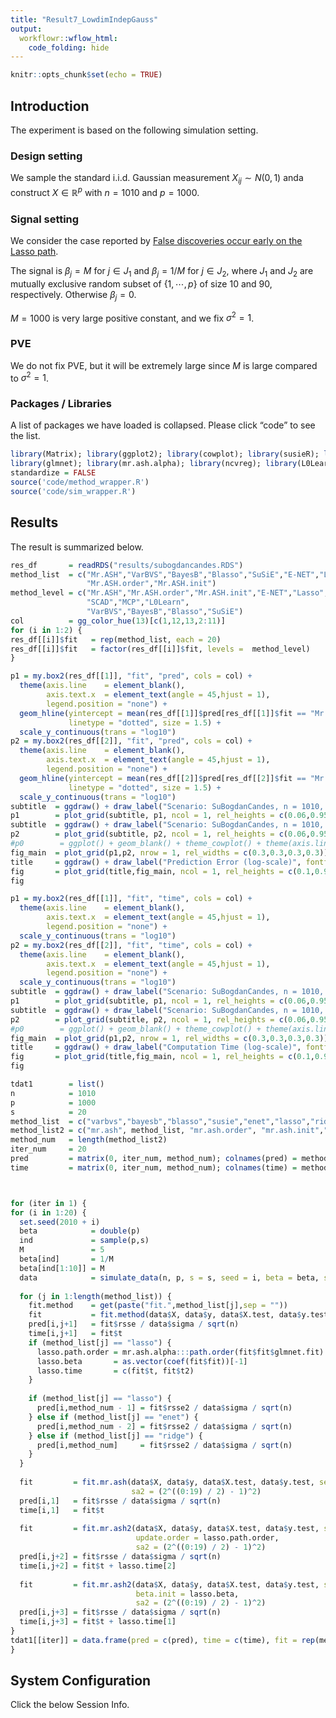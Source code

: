 ```yaml
---
title: "Result7_LowdimIndepGauss"
output:
  workflowr::wflow_html:
    code_folding: hide
---
```


```r
knitr::opts_chunk$set(echo = TRUE)
```

## Introduction

The experiment is based on the following simulation setting.

### Design setting

We sample the standard i.i.d. Gaussian measurement $X_{ij} \sim N(0,1)$ anda construct $X \in \mathbb{R}^p$ with $n = 1010$ and $p = 1000$.

### Signal setting

We consider the case reported by [False discoveries occur early on the Lasso path](https://projecteuclid.org/euclid.aos/1509436830).

The signal is $\beta_j = M$ for $j \in J_1$ and $\beta_j = 1/M$ for $j \in J_2$, where $J_1$ and $J_2$ are mutually exclusive random subset of $\{1,\cdots,p\}$ of size $10$ and $90$, respectively. Otherwise $\beta_j = 0$.

$M = 1000$ is very large positive constant, and we fix $\sigma^2 = 1$.

### PVE

We do not fix PVE, but it will be extremely large since $M$ is large compared to $\sigma^2 = 1$.

### Packages / Libraries

A list of packages we have loaded is collapsed. Please click "code" to see the list.

```r
library(Matrix); library(ggplot2); library(cowplot); library(susieR); library(BGLR);
library(glmnet); library(mr.ash.alpha); library(ncvreg); library(L0Learn); library(varbvs);
standardize = FALSE
source('code/method_wrapper.R')
source('code/sim_wrapper.R')
```

## Results

The result is summarized below.

```r
res_df       = readRDS("results/subogdancandes.RDS")
method_list  = c("Mr.ASH","VarBVS","BayesB","Blasso","SuSiE","E-NET","Lasso","Ridge","SCAD","MCP","L0Learn",
                 "Mr.ASH.order","Mr.ASH.init")
method_level = c("Mr.ASH","Mr.ASH.order","Mr.ASH.init","E-NET","Lasso","Ridge",
                 "SCAD","MCP","L0Learn",
                 "VarBVS","BayesB","Blasso","SuSiE")
col          = gg_color_hue(13)[c(1,12,13,2:11)]
for (i in 1:2) {
res_df[[i]]$fit   = rep(method_list, each = 20)
res_df[[i]]$fit   = factor(res_df[[i]]$fit, levels =  method_level)
}

p1 = my.box2(res_df[[1]], "fit", "pred", cols = col) +
  theme(axis.line    = element_blank(),
        axis.text.x  = element_text(angle = 45,hjust = 1),
        legend.position = "none") +
  geom_hline(yintercept = mean(res_df[[1]]$pred[res_df[[1]]$fit == "Mr.ASH"]), col = gg_color_hue(11)[1],
             linetype = "dotted", size = 1.5) +
  scale_y_continuous(trans = "log10")
p2 = my.box2(res_df[[2]], "fit", "pred", cols = col) +
  theme(axis.line    = element_blank(),
        axis.text.x  = element_text(angle = 45,hjust = 1),
        legend.position = "none") +
  geom_hline(yintercept = mean(res_df[[2]]$pred[res_df[[2]]$fit == "Mr.ASH"]), col = gg_color_hue(11)[1],
             linetype = "dotted", size = 1.5) +
  scale_y_continuous(trans = "log10")
subtitle  = ggdraw() + draw_label("Scenario: SuBogdanCandes, n = 1010, p = 1000, pve = 0.5", fontface  = 'bold', size = 18) 
p1        = plot_grid(subtitle, p1, ncol = 1, rel_heights = c(0.06,0.95))
subtitle  = ggdraw() + draw_label("Scenario: SuBogdanCandes, n = 1010, p = 1000, pve = 0.5", fontface  = 'bold', size = 18) 
p2        = plot_grid(subtitle, p2, ncol = 1, rel_heights = c(0.06,0.95))
#p0        = ggplot() + geom_blank() + theme_cowplot() + theme(axis.line = element_blank())
fig_main  = plot_grid(p1,p2, nrow = 1, rel_widths = c(0.3,0.3,0.3,0.3))
title     = ggdraw() + draw_label("Prediction Error (log-scale)", fontface = 'bold', size = 20) 
fig       = plot_grid(title,fig_main, ncol = 1, rel_heights = c(0.1,0.95))
fig
```

```r
p1 = my.box2(res_df[[1]], "fit", "time", cols = col) +
  theme(axis.line    = element_blank(),
        axis.text.x  = element_text(angle = 45,hjust = 1),
        legend.position = "none") +
  scale_y_continuous(trans = "log10")
p2 = my.box2(res_df[[2]], "fit", "time", cols = col) +
  theme(axis.line    = element_blank(),
        axis.text.x  = element_text(angle = 45,hjust = 1),
        legend.position = "none") +
  scale_y_continuous(trans = "log10")
subtitle  = ggdraw() + draw_label("Scenario: SuBogdanCandes, n = 1010, p = 1000, pve = 0.5", fontface  = 'bold', size = 18) 
p1        = plot_grid(subtitle, p1, ncol = 1, rel_heights = c(0.06,0.95))
subtitle  = ggdraw() + draw_label("Scenario: SuBogdanCandes, n = 1010, p = 1000, pve = 0.5", fontface  = 'bold', size = 18) 
p2        = plot_grid(subtitle, p2, ncol = 1, rel_heights = c(0.06,0.95))
#p0        = ggplot() + geom_blank() + theme_cowplot() + theme(axis.line = element_blank())
fig_main  = plot_grid(p1,p2, nrow = 1, rel_widths = c(0.3,0.3,0.3,0.3))
title     = ggdraw() + draw_label("Computation Time (log-scale)", fontface = 'bold', size = 20) 
fig       = plot_grid(title,fig_main, ncol = 1, rel_heights = c(0.1,0.95))
fig
```

```r
tdat1        = list()
n            = 1010
p            = 1000
s            = 20
method_list  = c("varbvs","bayesb","blasso","susie","enet","lasso","ridge","scad2","mcp2","l0learn")
method_list2 = c("mr.ash", method_list, "mr.ash.order", "mr.ash.init","enet2","lasso2","ridge2")
method_num   = length(method_list2)
iter_num     = 20
pred         = matrix(0, iter_num, method_num); colnames(pred) = method_list2
time         = matrix(0, iter_num, method_num); colnames(time) = method_list2



for (iter in 1) {
for (i in 1:20) {
  set.seed(2010 + i)
  beta            = double(p)
  ind             = sample(p,s)
  M               = 5
  beta[ind]       = 1/M
  beta[ind[1:10]] = M
  data            = simulate_data(n, p, s = s, seed = i, beta = beta, sigma = 1)
 
  for (j in 1:length(method_list)) {
    fit.method    = get(paste("fit.",method_list[j],sep = ""))
    fit           = fit.method(data$X, data$y, data$X.test, data$y.test, seed = i)
    pred[i,j+1]   = fit$rsse / data$sigma / sqrt(n)
    time[i,j+1]   = fit$t
    if (method_list[j] == "lasso") {
      lasso.path.order = mr.ash.alpha:::path.order(fit$fit$glmnet.fit)
      lasso.beta       = as.vector(coef(fit$fit))[-1]
      lasso.time       = c(fit$t, fit$t2)
    }
    
    if (method_list[j] == "lasso") {
      pred[i,method_num - 1] = fit$rsse2 / data$sigma / sqrt(n)
    } else if (method_list[j] == "enet") {
      pred[i,method_num - 2] = fit$rsse2 / data$sigma / sqrt(n)
    } else if (method_list[j] == "ridge") {
      pred[i,method_num]     = fit$rsse2 / data$sigma / sqrt(n)
    }
  }
 
  fit         = fit.mr.ash(data$X, data$y, data$X.test, data$y.test, seed = i,
                           sa2 = (2^((0:19) / 2) - 1)^2)
  pred[i,1]   = fit$rsse / data$sigma / sqrt(n)
  time[i,1]   = fit$t
  
  fit         = fit.mr.ash2(data$X, data$y, data$X.test, data$y.test, seed = i,
                            update.order = lasso.path.order,
                            sa2 = (2^((0:19) / 2) - 1)^2)
  pred[i,j+2] = fit$rsse / data$sigma / sqrt(n)
  time[i,j+2] = fit$t + lasso.time[2]
  
  fit         = fit.mr.ash2(data$X, data$y, data$X.test, data$y.test, seed = i,
                            beta.init = lasso.beta,
                            sa2 = (2^((0:19) / 2) - 1)^2)
  pred[i,j+3] = fit$rsse / data$sigma / sqrt(n)
  time[i,j+3] = fit$t + lasso.time[1]
}
tdat1[[iter]] = data.frame(pred = c(pred), time = c(time), fit = rep(method_list2, each = 20))
}
```

## System Configuration

Click the below Session Info.